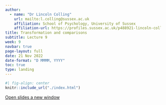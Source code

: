 ```yaml
---
author:
  - name: "Dr Lincoln Colling"
    url: mailto:l.colling@sussex.ac.uk
    affiliation: School of Psychology, University of Sussex
    affiliation-url: https://profiles.sussex.ac.uk/p488921-lincoln-colling
title: Transformation and comparisons
subtitle: Lecture 9
week: 9
navbar: true
page-layout: full
date: 21 Nov 2022
date-format: "D MMMM, YYYY"
toc: true
type: landing
---
```


```r
#| fig-align: center
knitr::include_url("./index.html")
```
[Open slides a new window](./index.html)
